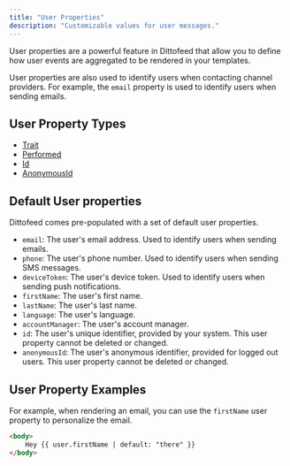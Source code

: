 ```yaml
---
title: "User Properties"
description: "Customizable values for user messages."
---
```


User properties are a powerful feature in Dittofeed that allow you to define how user events are aggregated to be rendered in your templates.

User properties are also used to identify users when contacting channel providers. For example, the `email` property is used to identify users when sending emails.

## User Property Types

- [Trait](/resources/user-property-types/trait)
- [Performed](/resources/user-property-types/performed)
- [Id](/resources/user-property-types/id)
- [AnonymousId](/resources/user-property-types/anonymous-id)

## Default User properties

Dittofeed comes pre-populated with a set of default user properties.

- `email`: The user's email address. Used to identify users when sending emails.
- `phone`: The user's phone number. Used to identify users when sending SMS messages.
- `deviceToken`: The user's device token. Used to identify users when sending push notifications.
- `firstName`: The user's first name.
- `lastName`: The user's last name.
- `language`: The user's language.
- `accountManager`: The user's account manager.
- `id`: The user's unique identifier, provided by your system. This user property cannot be deleted or changed.
- `anonymousId`: The user's anonymous identifier, provided for logged out users. This user property cannot be deleted or changed.

## User Property Examples

For example, when rendering an email, you can use the `firstName` user property to personalize the email.

```html
<body>
    Hey {{ user.firstName | default: "there" }}
</body>
```